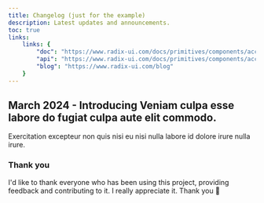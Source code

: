 ```yaml
---
title: Changelog (just for the example)
description: Latest updates and announcements.
toc: true
links:
    links: {
        "doc": "https://www.radix-ui.com/docs/primitives/components/accordion",
        "api": "https://www.radix-ui.com/docs/primitives/components/accordion#api-reference",
        "blog": "https://www.radix-ui.com/blog"
    }
---
```


## March 2024 - Introducing Veniam culpa esse labore do fugiat culpa aute elit commodo.

Exercitation excepteur non quis nisi eu nisi nulla labore id dolore irure nulla irure.

### Thank you

I'd like to thank everyone who has been using this project, providing feedback and contributing to it. I really appreciate it. Thank you 🙏
